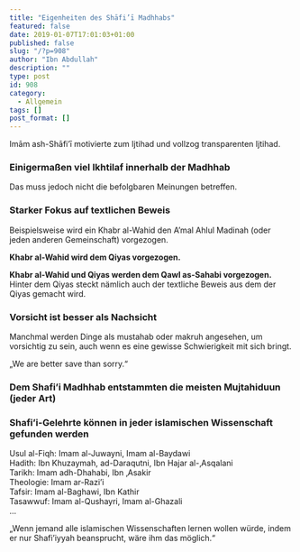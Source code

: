 ```yaml
---
title: "Eigenheiten des Shāfi’ī Madhhabs"
featured: false
date: 2019-01-07T17:01:03+01:00
published: false
slug: "/?p=908"
author: "Ibn Abdullah"
description: ""
type: post
id: 908
category:
  - Allgemein
tags: []
post_format: []
---
```


Imām ash-Shāfi’ī motivierte zum Ijtihad und vollzog transparenten Ijtihad.

### Einigermaßen viel Ikhtilaf innerhalb der Madhhab

Das muss jedoch nicht die befolgbaren Meinungen betreffen.

### Starker Fokus auf textlichen Beweis

Beispielsweise wird ein Khabr al-Wahid den A’mal Ahlul Madinah (oder jeden anderen Gemeinschaft) vorgezogen.

**Khabr al-Wahid wird dem Qiyas vorgezogen.**

**Khabr al-Wahid und Qiyas werden dem Qawl as-Sahabi vorgezogen.**  
Hinter dem Qiyas steckt nämlich auch der textliche Beweis aus dem der Qiyas gemacht wird.

### Vorsicht ist besser als Nachsicht

Manchmal werden Dinge als mustahab oder makruh angesehen, um vorsichtig zu sein, auch wenn es eine gewisse Schwierigkeit mit sich bringt.

„We are better save than sorry.“

### Dem Shafi’i Madhhab entstammten die meisten Mujtahiduun (jeder Art)

### Shafi’i-Gelehrte können in jeder islamischen Wissenschaft gefunden werden

Usul al-Fiqh: Imam al-Juwayni, Imam al-Baydawi  
Hadith: Ibn Khuzaymah, ad-Daraqutni, Ibn Hajar al-‚Asqalani  
Tarikh: Imam adh-Dhahabi, Ibn ‚Asakir  
Theologie: Imam ar-Razi’i  
Tafsir: Imam al-Baghawi, Ibn Kathir  
Tasawwuf: Imam al-Qushayri, Imam al-Ghazali  
…

„Wenn jemand alle islamischen Wissenschaften lernen wollen würde, indem er nur Shafi’iyyah beansprucht, wäre ihm das möglich.“
